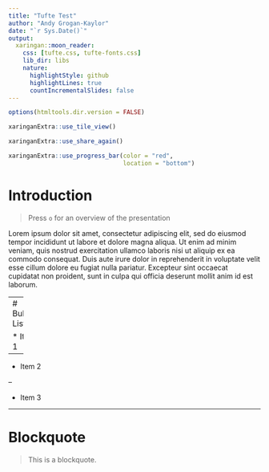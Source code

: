 ```yaml
---
title: "Tufte Test"
author: "Andy Grogan-Kaylor"
date: "`r Sys.Date()`"
output:
  xaringan::moon_reader:
    css: [tufte.css, tufte-fonts.css]
    lib_dir: libs
    nature:
      highlightStyle: github
      highlightLines: true
      countIncrementalSlides: false
---
```


```r

options(htmltools.dir.version = FALSE)

```

```r

xaringanExtra::use_tile_view()

xaringanExtra::use_share_again()

xaringanExtra::use_progress_bar(color = "red", 
                                location = "bottom")

```

# Introduction

> Press `o` for an overview of the presentation

Lorem ipsum dolor sit amet, consectetur adipiscing elit, sed do eiusmod tempor incididunt ut labore et dolore magna aliqua. Ut enim ad minim veniam, quis nostrud exercitation ullamco laboris nisi ut aliquip ex ea commodo consequat. Duis aute irure dolor in reprehenderit in voluptate velit esse cillum dolore eu fugiat nulla pariatur. Excepteur sint occaecat cupidatat non proident, sunt in culpa qui officia deserunt mollit anim id est laborum.

---
# Bulleted List

* Item 1

--

* Item 2

--

* Item 3

---
# Blockquote

> This is a blockquote.






